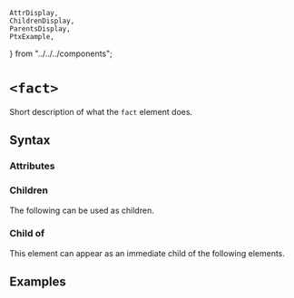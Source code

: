     AttrDisplay,
    ChildrenDisplay,
    ParentsDisplay,
    PtxExample,
} from "../../../components";

# `<fact>`

Short description of what the `fact` element does.

## Syntax

### Attributes

<AttrDisplay name="fact" />

### Children

The following can be used as children.

<ChildrenDisplay name="fact" />

### Child of

This element can appear as an immediate child of the following elements.

<ParentsDisplay name="fact" />

## Examples

    